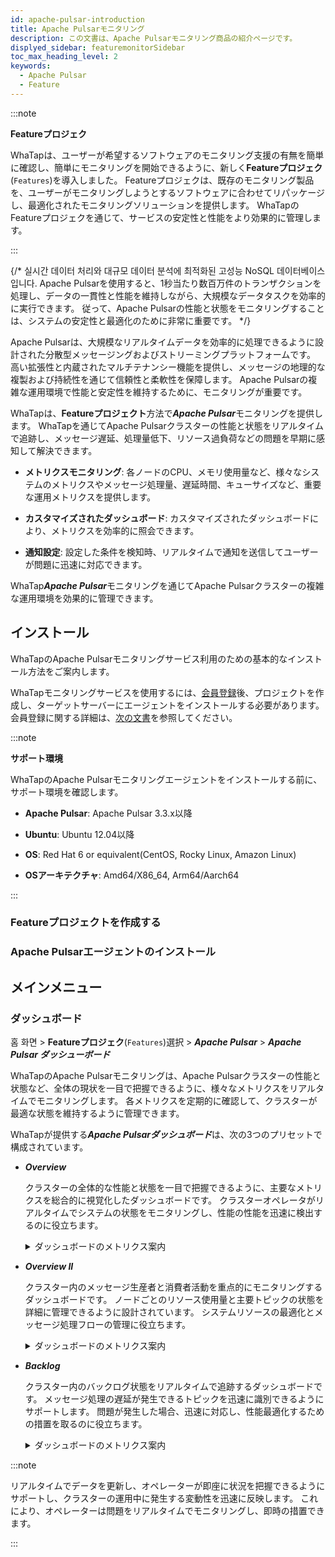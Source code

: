 ```yaml
---
id: apache-pulsar-introduction
title: Apache Pulsarモニタリング
description: この文書は、Apache Pulsarモニタリング商品の紹介ページです。
displyed_sidebar: featuremonitorSidebar
toc_max_heading_level: 2
keywords:
  - Apache Pulsar
  - Feature
---
```



:::note

**Featureプロジェク**<ScrollToLink anchor='feature-project' />

WhaTapは、ユーザーが希望するソフトウェアのモニタリング支援の有無を簡単に確認し、簡単にモニタリングを開始できるように、新しく**Featureプロジェク**(<code class='Features'>Features</code>)を導入しました。 Featureプロジェクは、既存のモニタリング製品を、ユーザーがモニタリングしようとするソフトウェアに合わせてリパッケージし、最適化されたモニタリングソリューションを提供します。 WhaTapのFeatureプロジェクを通じて、サービスの安定性と性能をより効果的に管理します。 

:::

{/* 실시간 데이터 처리와 대규모 데이터 분석에 최적화된 고성능 NoSQL 데이터베이스입니다. Apache Pulsarを使用すると、1秒当たり数百万件のトランザクションを処理し、データの一貫性と性能を維持しながら、大規模なデータタスクを効率的に実行できます。 従って、Apache Pulsarの性能と状態をモニタリングすることは、システムの安定性と最適化のために非常に重要です。 */}

Apache Pulsarは、大規模なリアルタイムデータを効率的に処理できるように設計された分散型メッセージングおよびストリーミングプラットフォームです。 高い拡張性と内蔵されたマルチテナンシー機能を提供し、メッセージの地理的な複製および持続性を通じて信頼性と柔軟性を保障します。 Apache Pulsarの複雑な運用環境で性能と安定性を維持するために、モニタリングが重要です。 

WhaTapは、**Featureプロジェクト**方法で***Apache Pulsar***モニタリングを提供します。 WhaTapを通じてApache Pulsarクラスターの性能と状態をリアルタイムで追跡し、メッセージ遅延、処理量低下、リソース過負荷などの問題を早期に感知して解決できます。 

- **メトリクスモニタリング**:  各ノードのCPU、メモリ使用量など、様々なシステムのメトリクスやメッセージ処理量、遅延時間、キューサイズなど、重要な運用メトリクスを提供します。 

- **カスタマイズされたダッシュボード**: カスタマイズされたダッシュボードにより、メトリクスを効率的に照会できます。

- **通知設定**: 設定した条件を検知時、リアルタイムで通知を送信してユーザーが問題に迅速に対応できます。

WhaTap***Apache Pulsar***モニタリングを通じてApache Pulsarクラスターの複雑な運用環境を効果的に管理できます。 

## インストール

WhaTapのApache Pulsarモニタリングサービス利用のための基本的なインストール方法をご案内します。 

WhaTapモニタリングサービスを使用するには、[会員登録](https://www.whatap.io/ja/signup/)後、プロジェクトを作成し、ターゲットサーバーにエージェントをインストールする必要があります。 会員登録に関する詳細は、[次の文書](../account/account-manage)を参照してください。 

:::note 

**サポート環境**<ScrollToLink anchor='apache-pulsar-supported-env' />

WhaTapのApache Pulsarモニタリングエージェントをインストールする前に、サポート環境を確認します。 

- **Apache Pulsar**: Apache Pulsar 3.3.x以降 

- **Ubuntu**: Ubuntu 12.04以降

- **OS**: Red Hat 6 or equivalent(CentOS, Rocky Linux, Amazon Linux)

- **OSアーキテクチャ**: Amd64/X86_64, Arm64/Aarch64

:::

### Featureプロジェクトを作成する


<CreateFeature />

### Apache Pulsarエージェントのインストール

<InstallFeature name='Apache Pulsarエージェントインストール' />

## メインメニュー

### ダッシュボード

홈 화면 > **Featureプロジェク**(<code class='Features'>Features</code>)選択 > ***Apache Pulsar*** > ***Apache Pulsar ダッシューボード***

WhaTapのApache Pulsarモニタリングは、Apache Pulsarクラスターの性能と状態など、全体の現状を一目で把握できるように、様々なメトリクスをリアルタイムでモニタリングします。 各メトリクスを定期的に確認して、クラスターが最適な状態を維持するように管理できます。 

WhaTapが提供する***Apache Pulsarダッシュボード***は、次の3つのプリセットで構成されています。

- ***Overview*** 

  クラスターの全体的な性能と状態を一目で把握できるように、主要なメトリクスを総合的に視覚化したダッシュボードです。 クラスターオペレータがリアルタイムでシステムの状態をモニタリングし、性能の性能を迅速に検出するのに役立ちます。

  <details>
  <summary>ダッシュボードのメトリクス案内</summary>

  ##### ダッシュボード上段の要約情報

  - ***CPU***: クラスターで使用中のCPU コア数を表示します。

  - ***Memory***: クラスターで使用されている総メモリ容量と現在のメモリ使用量を示します。

  - ***ZooKeeper***: 現在運用中のZooKeeperインスタンスの数と可用ステータスを表示します。

  - ***Broker***: 有効なブローカーの数とステータスを表示します。

  - ***Bookies***: Apache Pulsarで使用するBookKeeperノード(Bookies)の数とステータスを示します。

  - ***Broker Storage Size***: ブローカーに保存されているデータの総容量を示します。

  - ***Backlog***: 未処理のメッセージの合計サイズを表示することで、メッセージ処理の遅延ステータスを把握できます。

  ##### 性能グラフ

  - ***Messaging Storage***: 時間に応じたメッセージストレージの使用量を表示して、ストレージ容量の変動性を追跡します。

  - ***Message Rate(msg/s)***: 1秒当たりに処理されるメッセージの数をグラフ化し、クラスターのメッセージ処理速度をモニタリングします。

  - ***Messaging Backlog***: 時間の経過とともに処理されず待機中のメッセージの数を視覚化し、メッセージの処理遅延を迅速に把握できます。

  - ***Throughput(bytes/s)***: 1秒当たりに処理されたデータの量を示し、クラスターのデータ処理能力を評価します。

  - ***Replication Backlog***: 他のデータセンターに複製されず待機しているメッセージの数を示します。

  - ***Replication Throughput***: データの複製プロセスで1秒当たりに処理されるデータ量を示します。

  - ***Replication Rate***: 複製メッセージの送信速度を示します。

  - ***Subscription Unacked Messages***: 購読されたメッセージのうち、まだ確認されていない(Unacked) メッセージの数を示します。

  ##### 上位10項目のバックログ

  - ***Top 10 topics backlog***: バックログが最も多い上位10個のトピックを一覧表示することで、メッセージ遅延の原因を分析できます。

  - ***Top 10 Replication Backlog***: 複製バックログが最も多い上位10項目を一覧表示することで、複製遅延の問題を把握できます。

  </details>

- ***Overview II***

  クラスター内のメッセージ生産者と消費者活動を重点的にモニタリングするダッシュボードです。 ノードごとのリソース使用量と主要トピックの状態を詳細に管理できるように設計されています。 システムリソースの最適化とメッセージ処理フローの管理に役立ちます。

  <details>
  <summary>ダッシュボードのメトリクス案内</summary>

  - ***Consumers Count***: 現在クラスターで有効になっているコンシューマー数をリアルタイムで表示し、メッセージ消費活動をモニタリングし、コンシューマーの数の変動がシステムに与える影響を分析できます。

  - ***Producers Count***: 現在クラスターで活性化されたプロデューサーの数をリアルタイムで表示し、メッセージの生産活動をモニタリングし、プロデューサー数の変化がメッセージの生産速度に与える影響を分析できます。

  - ***Messages In***: クラスターに引き込まれるメッセージの数を時間とともに表示し、メッセージの引き込み速度をモニタリングしてシステムの負荷を予測し、トラフィックの変動を把握するのに役立ちます。

  - ***Subscriptions Count***: クラスターでな有効化された購読数をリアルタイムで表示し、購読数の増減がシステムメッセージの処理に与える影響を分析する時に役立ちます。

  - ***Offloaded Size***: クラスターでディスクにオフロードされたデータのサイズを示し、データの保存効率を評価し、長期的な保存スペースの管理に活用できます。

  - ***Bytes In***: クラスターに引き込まれるデータのサイズをリアルタイムで表示し、データの引き込み速度をモニタリングして、システムの性能とネットワーク負荷を管理するのに役立ちます。

  - ***Node CPU***(Node CPU 사용률): クラスター内の各ノードのCPU使用率をグラフで表示し、ノードごとの性能をモニタリングし、リソースの分配を最適化できます。

  - ***Node Memory Used %***(Node Memory 사용률): クラスター内の各ノードのメモリ使用率をリアルタイムで表示し、メモリ使用状況をモニタリングして性能の低下を予防できます。

  - ***Top 10 Topics Unacked***: まだ確認されていない(Unacked) メッセージの多い上位10個のトピックを一覧表示し、特定のトピックでメッセージの確認遅延の原因を把握して問題を解決するのに役立ちます。

  - ***Top 10 Topics Storage***: ストレージ容量を最も多く占めている上位10個のトピックを一覧表示し、特定のトピックが占めるストレージ容量を分析して、効率的なデータ管理をサポートします。

  </details>

- ***Backlog***

  クラスター内のバックログ状態をリアルタイムで追跡するダッシュボードです。 メッセージ処理の遅延が発生できるトピックを迅速に識別できるようにサポートします。 問題が発生した場合、迅速に対応し、性能最適化するための措置を取るのに役立ちます。

  <details>
  <summary>ダッシュボードのメトリクス案内</summary>

  - ***Pulsar Backlog***: 特定のトピックで処理されずに待機しているメッセージの数を時間によって視覚化します。 システムの処理能力を超えた時に発生するバックログ状態をリアルタイムでモニタリングし、問題を早期に発見して対応できます。

  - ***Top 20 Backlog Topics***: バックログが最も多い上位20個のトピックを一覧表示します。 各トピックで処理されずに待機しているメッセージ数を表示することで、問題のトピックを迅速に把握し、リソースに集中できます。

  - ***Recently***(최근 메시지 수): 各トピックの横の***Recently***カラムは、最近発生したバックログメッセージの数を示します。 最近のバックログの状態を明確に理解し、即時の対応が必要なトピックを識別するのに役立ちます。

  </details>

:::note 

リアルタイムでデータを更新し、オペレーターが即座に状況を把握できるようにサポートし、クラスターの運用中に発生する変動性を迅速に反映します。 これにより、オペレーターは問題をリアルタイムでモニタリングし、即時の措置できます。

:::
